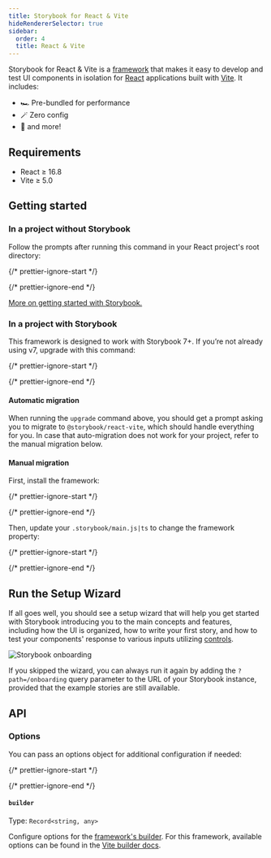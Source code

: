```yaml
---
title: Storybook for React & Vite
hideRendererSelector: true
sidebar:
  order: 4
  title: React & Vite
---
```


Storybook for React & Vite is a [framework](../../contribute/framework.mdx) that makes it easy to develop and test UI components in isolation for [React](https://react.dev/) applications built with [Vite](https://vitejs.dev/). It includes:

* 🏎️ Pre-bundled for performance
* 🪄 Zero config
* 💫 and more!

## Requirements

* React ≥ 16.8
* Vite ≥ 5.0

## Getting started

### In a project without Storybook

Follow the prompts after running this command in your React project's root directory:

{/* prettier-ignore-start */}

<CodeSnippets path="create-command.md" />

{/* prettier-ignore-end */}

[More on getting started with Storybook.](../install.mdx)

### In a project with Storybook

This framework is designed to work with Storybook 7+. If you’re not already using v7, upgrade with this command:

{/* prettier-ignore-start */}

<CodeSnippets path="storybook-upgrade.md" />

{/* prettier-ignore-end */}

#### Automatic migration

When running the `upgrade` command above, you should get a prompt asking you to migrate to `@storybook/react-vite`, which should handle everything for you. In case that auto-migration does not work for your project, refer to the manual migration below.

#### Manual migration

First, install the framework:

{/* prettier-ignore-start */}

<CodeSnippets path="react-vite-install.md" />

{/* prettier-ignore-end */}

Then, update your `.storybook/main.js|ts` to change the framework property:

{/* prettier-ignore-start */}

<CodeSnippets path="react-vite-add-framework.md" />

{/* prettier-ignore-end */}

## Run the Setup Wizard

If all goes well, you should see a setup wizard that will help you get started with Storybook introducing you to the main concepts and features, including how the UI is organized, how to write your first story, and how to test your components' response to various inputs utilizing [controls](../../essentials/controls.mdx).

![Storybook onboarding](../../_assets/get-started/example-onboarding-wizard.png)

If you skipped the wizard, you can always run it again by adding the `?path=/onboarding` query parameter to the URL of your Storybook instance, provided that the example stories are still available.

## API

### Options

You can pass an options object for additional configuration if needed:

{/* prettier-ignore-start */}

<CodeSnippets path="react-vite-framework-options.md" />

{/* prettier-ignore-end */}

#### `builder`

Type: `Record<string, any>`

Configure options for the [framework's builder](../../api/main-config/main-config-framework.mdx#optionsbuilder). For this framework, available options can be found in the [Vite builder docs](../../builders/vite.mdx).
